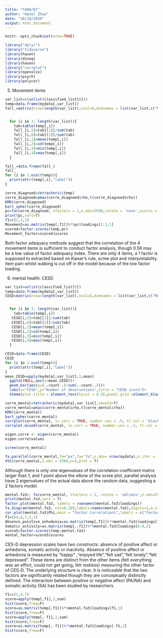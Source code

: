 ```yaml
---
title: "FA08/07"
author: "Hazel Zhao"
date: "30/10/2020"
output: html_document
---
```


```r
knitr::opts_chunk$set(echo=TRUE)
```

```r
library("dplyr")
library("tidyverse")
library(haven)
library(dineq)
library(haven)
library("corrplot")
library(openxlsx)
library(psych)
library(polycor)
```


5. Movement items
```r
var_list=c(unlist(classified_list[8]))
temp=data.frame(mydata[,var_list])
fall_=matrix(nrow=length(var_list),ncol=6,dimnames = list(var_list,c("Mean","SD","Min","Max","percen of'No'","percen of'Yes'")))


  for (i in 1: length(var_list)){
    tab=table(temp[,i])
    fall_[i,5]=tab[[1]]/sum(tab)
    fall_[i,6]=tab[[2]]/sum(tab)
    fall_[i,1]=mean(temp[,i])
    fall_[i,2]=sd(temp[,i])
    fall_[i,3]=min(temp[,i])
    fall_[i,4]=max(temp[,i])
  }

fall_=data.frame(fall_)
fall_
for (i in 1:ncol(temp)){
  print(attr(temp[,i],"label"))
}

```
```r
corre_diagnoed=tetrachoric(temp)
corre_diagnoed=pmax(corre_diagnoed$rho,t(corre_diagnoed$rho))
KMO(corre_diagnoed)
bart_spher(corre_diagnoed)
pc=fa(corre_diagnoed, nfactors = 1,n.obs=5500,rotate = 'none',scores = 'regression', fm = 'pa')
print(pc,sort=T)
f1=c(2,3,1)
Movement=as.matrix(temp[,f1])%*%pc$loadings[1:3,1]
score4=factor.scores(temp,pc)
Movement_factor=score4$scores

```
Both factor adequacy methods suggest that the correlation of the 4 movement items is sufficient to conduct factor analysis, though 0.58 may be a low value of factor adequacy index. There are only 4 items, a 1 factor is supposed to extracted based on Kaiser's rule, scree plot and interpretability. Item pain whilst walking is cut off in the model because of the low factor loading.



6. mental health: CESD
```r
var_list=unlist(classified_list[9])
temp=data.frame(mydata[,var_list])
CESD=matrix(nrow=length(var_list),ncol=6,dimnames = list(var_list,c("Mean","SD","Min","Max","percent of'0'","percent of'1'")))


  for (i in 1: length(var_list)){
    tab=table(temp[,i])
   CESD[i,5]=tab[[1]]/sum(tab)
   CESD[i,6]=tab[[2]]/sum(tab)
   CESD[i,1]=mean(temp[,i])
   CESD[i,2]=sd(temp[,i])
   CESD[i,3]=min(temp[,i])
   CESD[i,4]=max(temp[,i])
  }

CESD=data.frame(CESD)
CESD
for (i in 1:ncol(temp)){
  print(attr(temp[,i],"label"))
}
mean_CESD=apply(mydata[,var_list],1,mean)
  ggplot(NULL,aes(x=mean_CESD))+ 
  geom_bar(aes(y=(..count..)/sum(..count..)))+
  labs(x="CESD",y="Number of observations",title = "CESD score")+
  theme(plot.title = element_text(hjust = 0.5),panel.grid =element_blank())  
```
 
 
```r
corre_mental=tetrachoric(mydata[,var_list],smooth=T)
corre_mental=pmax(corre_mental$rho,t(corre_mental$rho))
KMO(corre_mental)
bart_spher(corre_mental)
corrplot(corre_mental, is.corr = TRUE, number.cex = .5, tl.col = 'black',order = 'hclust', addrect = 2, tl.cex = 0.7)
corrplot.mixed(corre_mental, is.corr = TRUE, number.cex = .5, tl.col = 'black',tl.cex = 0.6)
```
```r
eigen.corre <- eigen(corre_mental)
eigen.corre$values
```
```r
scree(corre_mental)
```
```r
fa.parallel(corre_mental,fm="pa",fa="fa",n.obs= nrow(mydata),n.iter = 1000)
VSS(corre_mental,n.obs = 5500,n=3,plot = T)
```
Although there is only one eigenvalues of the correlation coefficient matrix larger than 1, and 1 point above the elbow of the scree plot, parallel analysis have 2 eigenvalues of the actual data above the random data, suggesting a 2 factors model.

```r

mental.fa3<- fa(corre_mental, nfactors = 2, rotate = 'oblimin',n.obs=5500,scores = 'regression', fm = 'pa')
print(mental.fa3,sort = T)
factor.plot(mental.fa3, labels = rownames(mental.fa3$loadings))
fa.diagram(mental.fa3, cut=0.299,labels=names(mental.fa3),digits=2,e.size=0.05,rsize=0.1,cex=1.2,adj=1,marg=c(1,1,1.5,1))
cor.plot(mental.fa3$Phi,main = "Factor Correlations",labels = c("Factor 1","Factor 2"),cex = 1.5)
f1=c(4,6,7,5,1)
Absence_positive_anhodonia=as.matrix(temp[,f1])%*%mental.fa3$loadings[1:5,1]
Somatic_activity=as.matrix(temp[,-f1])%*%mental.fa3$loadings[6:8,2]
score5=factor.scores(temp,mental.fa3)
mental_factor=score5$scores
```
CES-D depression scales have two constructs: absence of positive affect or anhedonia, somatic activity or inactivity. Absence of positive affect or anhedonia is measured by "happy" ,"enjoyed life","felt sad","felt lonely","felt depressed". These items are  distinct from the other items (felt everything was an effort, could not get going, felt restless) measuring the other factor of CES-D. The underlying structure is clear. It is noticeable that the two factors are significantly related though they are conceptually distinctly defined. The interaction between positive or negative affect (PA/NA) and somatic activity (SA) has been studied by researchers.

```r
f1=c(1,4:7)
score=apply(temp[,f1],1,sum)
hist(score,freq=F)
score=as.matrix(temp[,f1])%*%mental.fa3$loadings[f1,1]
hist(score,freq=F)
score=apply(temp[,-f1],1,sum)
hist(score,freq=F)
score=as.matrix(temp[,-f1])%*%mental.fa3$loadings[-f1,2]
hist(score,freq=F)
```


